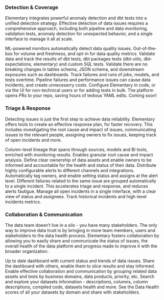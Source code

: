 
### Detection & Coverage

Elementary integrates powerful anomaly detection and dbt tests into a unified detection strategy.
Effective detection of data issues requires a comprehensive approach,
including both pipeline and data monitoring, validation tests,
anomaly detection for unexpected behavior, and a single interface to manage it all at scale.

<CardGroup cols={2}>
  <Card title="Anomaly Detection" href="/features/anomaly-detection/monitors-overview">
    ML-powered monitors automatically detect data quality issues.
    Out-of-the-box for volume and freshness, and opt-in for data quality metrics.
  </Card>
  <Card title="Data Tests" href="/features/data-tests/data-tests-overview">
    Validate data and track the results of dbt tests, dbt packages tests (dbt-utils, dbt-expectations, elementary) and custom SQL tests.  
  </Card>
  <Card title="Schema Validation" href="/features/data-tests/schema-validation-test">
    Validate there are no breaking changes in tables schema, JSON schema, and downstream exposures such as dashboards.  
  </Card>
  <Card title="Runs & Performance" href="/features/performance-monitoring/performance-monitoring">
    Track failures and runs of jobs, models, and tests overtime.
    Pipeline failures and performance issues can cause data incidents, and create unneceserry costs.
  </Card>
  <Card title="Code & UI Configuration" href="/features/data-tests/data-tests-overview#test-configuration">
    Configure Elementary in code, or via the UI for non-technical users or for adding tests in bulk.
    The platform opens PRs to your repo, saving hours of tedious YAML edits.
  </Card>
  <Card title="Test Recommendations">
    Coming soon!
  </Card>
</CardGroup>

### Triage & Response

Detecting issues is just the first step to achieve data reliability.
Elementary offers tools to create an effective response plan, for faster recovery.
This includes investigating the root cause and impact of issues, communicating issues to the relevant people, assigning owners to fix issues, keeping track of open incidents and more.

<CardGroup cols={2}>
  <Card title="Data Lineage" href="/features/data-lineage/lineage">
    Column-level lineage that spans through sources, models and BI tools, enriched with monitoring results. Enables granular root cause and impact analysis. 
  </Card>
  <Card title="Ownership" href="/features/data-governance/define-ownership">
    Define clear ownership of data assets and enable owners to be informed and accountable for the health and status of their data.   
  </Card>
  <Card title="Actionable Alerts" href="/features/alerts-and-incidents/alerts-and-incidents-overview">
    Distribute highly configurable alerts to different channels and integrations. 
    Automatically tag owners, and enable setting status and assigns at the alert level.  
  </Card>
  <Card title="Automated Grouping" href="/features/alerts-and-incidents/incidents">
    Different failures related to the same issue are grouped automatically to a single incident.
    This accelerates triage and response, and reduces alerts fautigue.  
  </Card>
  <Card title="Incident Management" href="/features/alerts-and-incidents/incident-management">
    Manage all open incidents in a single interface, with a clear view of status and assignees.
    Track historical incidents and high-level incidents metrics. 
  </Card>
</CardGroup>

### Collaboration & Communication

The data team doesn’t live in a silo - you have many stakeholders.
The only way to improve data trust is by bringing in more team members, users and stakeholders to the data health process.
Elementary fosters collaboration by allowing you to easily share and communicate the status of issues,
the overall health of the data platform and progress made to improve it with the broader organization.

<CardGroup cols={2}>
  <Card title="Overview Dashboard" href="/features/collaboration-and-communication/data-observability-dashboard">
    Up to date dashboard with current status and trends of data issues. 
    Share the dashboard with others, enable them to slice results and stay informed.
  </Card>
  <Card title="Assets Tags" href="/features/data-governance/leverage-tags">
    Enable effective collaboration and communication by grouping related data assets and tests by business domains, data products, priority, etc.   
  </Card>
  <Card title="Data Catalog" href="/features/collaboration-and-communication/catalog">
    Search and explore your datasets information - descriptions, columns, column descriptions, compiled code, datasets health and more.
  </Card>
  <Card title="Data Health Dashboard" href="/features/collaboration-and-communication/data-health">
    See the Data Health scores of all your datasets by domain and share with stakeholders.
  </Card>
</CardGroup>